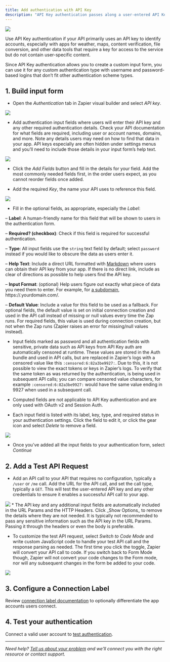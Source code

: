 ```yaml
---
title: Add authentication with API Key
description: "API Key authentication passes along a user-entered API Key with every API call. In your Zapier integration using API Key authentication, the API key—and optionally any other data your API needs—is included every time a Zap step runs."
---
```

<Frame caption="_Example API Key auth screen for users inside Zapier_">
<img src="https://cdn.zapier.com/storage/photos/19467b7d1852276b766b373373fd069c.png" /> </Frame>

Use API Key authentication if your API primarily uses an API key to identify accounts, especially with apps for weather, maps, content verification, file conversion, and other data tools that require a key for access to the service but do not contain user-specific content.

Since API Key authentication allows you to create a custom input form, you can use it for any custom authentication type with username and password-based logins that don’t fit other authentication scheme types.

## 1\. Build input form

*   Open the _Authentication_ tab in Zapier visual builder and select _API key_.
<Frame>
<img src="/images/283f4595d4e25caee8256b2727eebb6d.png" /> </Frame>

*   Add authentication input fields where users will enter their API key and any other required authentication details. Check your API documentation for what fields are required, including user or account names, domains, and more. Note any details users may need on how to find that data in your app. API keys especially are often hidden under settings menus and you’ll need to include those details in your input form’s help text.
<Frame>
<img src="/images/8de37a192b7d50162a7a115281d4a388.png" /> </Frame>

*   Click the _Add Fields_ button and fill in the details for your field. Add the most commonly needed fields first, in the order users expect, as you cannot reorder fields once added.

*   Add the required _Key_, the name your API uses to reference this field.

<Frame>
<img src="/images/d122ac64a68b926bacd5b4e0954ead2c.png" /> </Frame>

*   Fill in the optional fields, as appropriate, especially the _Label_:

– **Label**: A human-friendly name for this field that will be shown to users in the authentication form.

– **Required? (checkbox)**: Check if this field is required for successful authentication.

– **Type**: All input fields use the `string` text field by default; select `password` instead if you would like to obscure the data as users enter it.

– **Help Text**: Include a direct URL formatted with [Markdown](https://zapier.com/blog/beginner-ultimate-guide-markdown/) where users can obtain their API key from your app. If there is no direct link, include as clear of directions as possible to help users find the API key.

– **Input Format**: (optional) Help users figure out exactly what piece of data you need them to enter. For example, for [a subdomain](/platform/build/subdomain-validation), https://.yourdomain.com/.

– **Default Value**: Include a value for this field to be used as a fallback. For optional fields, the default value is set on initial connection creation and used in the API call instead of missing or null values every time the Zap runs. For required fields, this value is used during connection creation, but not when the Zap runs (Zapier raises an error for missing/null values instead).

*   Input fields marked as password and all authentication fields with sensitive, private data such as API keys from API Key auth are automatically censored at runtime. These values are stored in the Auth bundle and used in API calls, but are replaced in Zapier’s logs with a censored value like this `:censored:6:82a3be9927:`. Due to this, it is not possible to view the exact tokens or keys in Zapier’s logs. To verify that the same token as was returned by the authentication, is being used in subsequent API calls; you can compare censored value characters, for example `:censored:6:82a3be9927:` would have the same value ending in 9927 when used in a subsequent call.

*   Computed fields are not applicable to API Key authentication and are only used with OAuth v2 and Session Auth.

*   Each input field is listed with its label, key, type, and required status in your authentication settings. Click the field to edit it, or click the gear icon and select _Delete_ to remove a field.

<Frame>
<img src="/images/b27d364f2dd6ef2c1701c8b094a7ada0.png" /> </Frame>

*   Once you’ve added all the input fields to your authentication form, select _Continue_

## 2\. Add a Test API Request

*   Add an API call to your API that requires no configuration, typically a `/user` or `/me` call. Add the URL for the API call, and set the call type, typically a `GET`. This will test the user-entered API key and any other credentials to ensure it enables a successful API call to your app.
<Frame>
<img src="/images/c4c58979ddcf7eb8a462ac5ff7a37348.png" /> </Frame>
*   The API key and any additional input fields are automatically included in the URL Params and the HTTP Headers. Click _Show Options_ to remove the details where they are not needed. It is typically not recommended to pass any sensitive information such as the API key in the URL Params. Passing it through the headers or even the body is preferable.

*   To customize the test API request, select _Switch to Code Mode_ and write custom JavaScript code to handle your test API call and the response parsing as needed. The first time you click the toggle, Zapier will convert your API call to code. If you switch back to Form Mode though, Zapier will not convert your code changes to the Form mode, nor will any subsequent changes in the form be added to your code.

<Frame>
<img src="/images/b5f336f8d8642f04d99d584f04c4e334.png" /> </Frame>

## 3\. Configure a Connection Label

Review [connection label documentation](/platform/build/connection-label) to optionally differentiate the app accounts users connect.

## 4\. Test your authentication

Connect a valid user account to [test authentication](/platform/build/test-auth).

- - -
_Need help? [Tell us about your problem](https://developer.zapier.com/contact) and we’ll connect you with the right resource or contact support._
